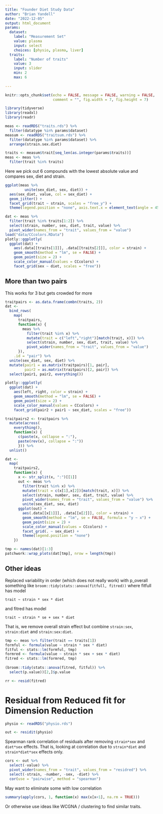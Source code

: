```yaml
---
title: "Founder Diet Study Data"
author: "Brian Yandell"
date: "2022-12-05"
output: html_document
params:
  dataset:
    label: "Measurement Set"
    value: plasma
    input: select
    choices: [physio, plasma, liver]
  traits:
    label: "Number of traits"
    value: 3
    input: slider
    min: 2
    max: 6
    
---
```


```r
knitr::opts_chunk$set(echo = FALSE, message = FALSE, warning = FALSE,
                      comment = "", fig.width = 7, fig.height = 7)
```

```r
library(tidyverse)
library(readxl)
library(readr)
```

```r
meas <- readRDS("traits.rds") %>%
  filter(datatype %in% params$dataset)
measum <- readRDS("traitsum.rds") %>%
  filter(datatype %in% params$dataset) %>%
  arrange(strain.sex.diet)
```

```r
traits <- measum$trait[seq_len(as.integer(params$traits))]
meas <- meas %>% 
  filter(trait %in% traits)
```

Here we pick out 6 compounds with the lowest absolute value and compares sex, diet and strain.

```r
ggplot(meas %>%
         unite(sex_diet, sex, diet)) +
  aes(sex_diet, value, col = sex_diet) +
  geom_jitter() +
  facet_grid(trait ~ strain, scales = "free_y") +
  theme(legend.position = "none", axis.text.x = element_text(angle = 45, vjust = 1, hjust=1))
```

```r
dat <- meas %>%
  filter(trait %in% traits[1:2]) %>%
  select(strain, number, sex, diet, trait, value) %>%
  pivot_wider(names_from = "trait", values_from = "value")
load("data/CCcolors.RData")
plotly::ggplotly(
  ggplot(dat) +
    aes(.data[[traits[1]]], .data[[traits[2]]], color = strain) +
    geom_smooth(method = "lm", se = FALSE) +
    geom_point(size = 2) +
    scale_color_manual(values = CCcolors) +
    facet_grid(sex ~ diet, scales = "free")) 
```

## More than two pairs

This works for 3 but gets crowded for more

```r
traitpairs <- as.data.frame(combn(traits, 2))
dat <- 
  bind_rows(
    map(
      traitpairs,
      function(x) {
        meas %>%
          filter(trait %in% x) %>%
          mutate(trait = c("left","right")[match(trait, x)]) %>%
          select(strain, number, sex, diet, trait, value) %>%
          pivot_wider(names_from = "trait", values_from = "value")
      }),
    .id = "pair") %>%
  unite(sex_diet, sex, diet) %>%
  mutate(pair1 = as.matrix(traitpairs)[1, pair],
         pair2 = as.matrix(traitpairs)[2, pair]) %>%
  select(pair1, pair2, everything())

plotly::ggplotly(
  ggplot(dat) +
    aes(left, right, color = strain) +
    geom_smooth(method = "lm", se = FALSE) +
    geom_point(size = 2) +
    scale_color_manual(values = CCcolors) +
    facet_grid(pair2 + pair1 ~ sex_diet, scales = "free"))
```

```r
traitpairs2 <- traitpairs %>%
  mutate(across(
    everything(), 
    function(x) {
      c(paste(x, collapse = ":"),
      paste(rev(x), collapse = ":"))
      })) %>%
  unlist()
```

```r
dat <- 
  map(
    traitpairs2,
    function(x) {
      x <- str_split(x, ":")[[1]]
      out <- meas %>%
        filter(trait %in% x) %>%
        mutate(trait = c(x[1],x[2])[match(trait, x)]) %>%
        select(strain, number, sex, diet, trait, value) %>%
        pivot_wider(names_from = "trait", values_from = "value") %>%
        unite(sex_diet, sex, diet)
      ggplot(out) +
        aes(.data[[x[1]]], .data[[x[2]]], color = strain) +
        geom_smooth(method = "lm", se = FALSE, formula = "y ~ x") +
        geom_point(size = 2) +
        scale_color_manual(values = CCcolors) +
        facet_grid(. ~ sex_diet) +
        theme(legend.position = "none")
    })
```


```r
tmp <- names(dat)[1:3]
patchwork::wrap_plots(dat[tmp], nrow = length(tmp))
```

## Other ideas

Replaced variability in order (which does not really work) with
p_overall something like `broom::tidy(stats::anova(fitfull, fitred))`
where fitfull has model 

`trait ~ strain * sex * diet`

and fitred has model

`trait ~ strain * se + sex * diet`

That is, we remove overall strain effect but combine `strain:sex`, `strain:diet` and `strain:sex:diet`.

```r
tmp <- meas %>% filter(trait == traits[1])
formful <- formula(value ~ strain * sex * diet)
fitful <- stats::lm(formful, tmp)
formred <- formula(value ~ strain * sex + sex * diet)
fitred <- stats::lm(formred, tmp)
      
(broom::tidy(stats::anova(fitred, fitful)) %>%
  select(p.value))[2,]$p.value
```

```r
rr <- resid(fitred)
```

# Residual from Reduced fit for Dimension Reduction

```r
physio <- readRDS("physio.rds")
```

```r
out <- residit(physio)
```

Spearman rank correlation of residuals after removing `strain*sex` and `diet*sex` effects.
That is, looking at correlation due to `strain*diet` and `strain*diet*sex` effects only.

```r
cors <- out %>%
  select(-value) %>%
  pivot_wider(names_from = "trait", values_from = "residred") %>%
  select(-strain, -number, -sex, -diet) %>%
  cor(use = "pairwise", method = "spearman")
```

May want to eliminate some with low correlation

```r
summary(apply(cors, 1, function(x) max(x[x<1], na.rm = TRUE)))
```

Or otherwise use ideas like WCGNA / clustering to find similar traits.
